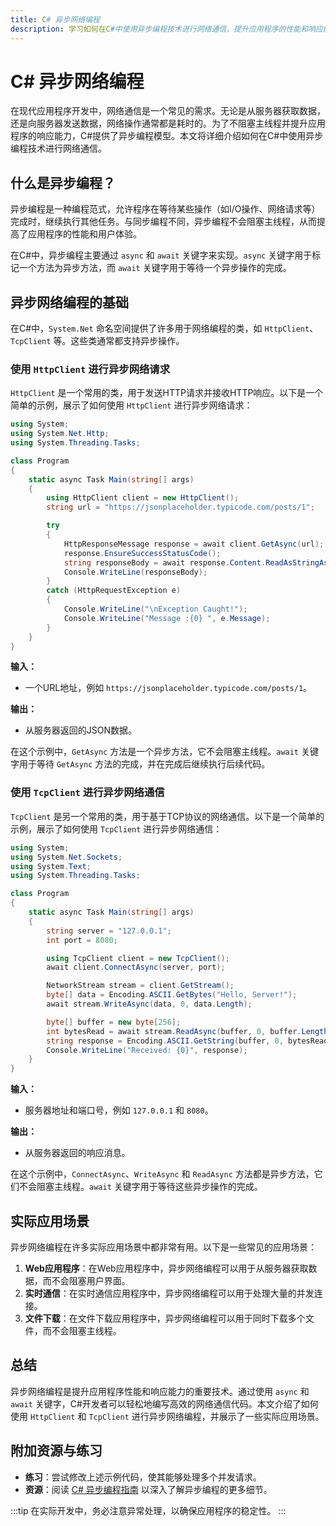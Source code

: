 ```yaml
---
title: C# 异步网络编程
description: 学习如何在C#中使用异步编程技术进行网络通信，提升应用程序的性能和响应能力。
---
```


# C# 异步网络编程

在现代应用程序开发中，网络通信是一个常见的需求。无论是从服务器获取数据，还是向服务器发送数据，网络操作通常都是耗时的。为了不阻塞主线程并提升应用程序的响应能力，C#提供了异步编程模型。本文将详细介绍如何在C#中使用异步编程技术进行网络通信。

## 什么是异步编程？

异步编程是一种编程范式，允许程序在等待某些操作（如I/O操作、网络请求等）完成时，继续执行其他任务。与同步编程不同，异步编程不会阻塞主线程，从而提高了应用程序的性能和用户体验。

在C#中，异步编程主要通过 `async` 和 `await` 关键字来实现。`async` 关键字用于标记一个方法为异步方法，而 `await` 关键字用于等待一个异步操作的完成。

## 异步网络编程的基础

在C#中，`System.Net` 命名空间提供了许多用于网络编程的类，如 `HttpClient`、`TcpClient` 等。这些类通常都支持异步操作。

### 使用 `HttpClient` 进行异步网络请求

`HttpClient` 是一个常用的类，用于发送HTTP请求并接收HTTP响应。以下是一个简单的示例，展示了如何使用 `HttpClient` 进行异步网络请求：

```csharp
using System;
using System.Net.Http;
using System.Threading.Tasks;

class Program
{
    static async Task Main(string[] args)
    {
        using HttpClient client = new HttpClient();
        string url = "https://jsonplaceholder.typicode.com/posts/1";

        try
        {
            HttpResponseMessage response = await client.GetAsync(url);
            response.EnsureSuccessStatusCode();
            string responseBody = await response.Content.ReadAsStringAsync();
            Console.WriteLine(responseBody);
        }
        catch (HttpRequestException e)
        {
            Console.WriteLine("\nException Caught!");
            Console.WriteLine("Message :{0} ", e.Message);
        }
    }
}
```

**输入：**
- 一个URL地址，例如 `https://jsonplaceholder.typicode.com/posts/1`。

**输出：**
- 从服务器返回的JSON数据。

在这个示例中，`GetAsync` 方法是一个异步方法，它不会阻塞主线程。`await` 关键字用于等待 `GetAsync` 方法的完成，并在完成后继续执行后续代码。

### 使用 `TcpClient` 进行异步网络通信

`TcpClient` 是另一个常用的类，用于基于TCP协议的网络通信。以下是一个简单的示例，展示了如何使用 `TcpClient` 进行异步网络通信：

```csharp
using System;
using System.Net.Sockets;
using System.Text;
using System.Threading.Tasks;

class Program
{
    static async Task Main(string[] args)
    {
        string server = "127.0.0.1";
        int port = 8080;

        using TcpClient client = new TcpClient();
        await client.ConnectAsync(server, port);

        NetworkStream stream = client.GetStream();
        byte[] data = Encoding.ASCII.GetBytes("Hello, Server!");
        await stream.WriteAsync(data, 0, data.Length);

        byte[] buffer = new byte[256];
        int bytesRead = await stream.ReadAsync(buffer, 0, buffer.Length);
        string response = Encoding.ASCII.GetString(buffer, 0, bytesRead);
        Console.WriteLine("Received: {0}", response);
    }
}
```

**输入：**
- 服务器地址和端口号，例如 `127.0.0.1` 和 `8080`。

**输出：**
- 从服务器返回的响应消息。

在这个示例中，`ConnectAsync`、`WriteAsync` 和 `ReadAsync` 方法都是异步方法，它们不会阻塞主线程。`await` 关键字用于等待这些异步操作的完成。

## 实际应用场景

异步网络编程在许多实际应用场景中都非常有用。以下是一些常见的应用场景：

1. **Web应用程序**：在Web应用程序中，异步网络编程可以用于从服务器获取数据，而不会阻塞用户界面。
2. **实时通信**：在实时通信应用程序中，异步网络编程可以用于处理大量的并发连接。
3. **文件下载**：在文件下载应用程序中，异步网络编程可以用于同时下载多个文件，而不会阻塞主线程。

## 总结

异步网络编程是提升应用程序性能和响应能力的重要技术。通过使用 `async` 和 `await` 关键字，C#开发者可以轻松地编写高效的网络通信代码。本文介绍了如何使用 `HttpClient` 和 `TcpClient` 进行异步网络编程，并展示了一些实际应用场景。

## 附加资源与练习

- **练习**：尝试修改上述示例代码，使其能够处理多个并发请求。
- **资源**：阅读 [C# 异步编程指南](https://docs.microsoft.com/en-us/dotnet/csharp/programming-guide/concepts/async/) 以深入了解异步编程的更多细节。

:::tip
在实际开发中，务必注意异常处理，以确保应用程序的稳定性。
:::